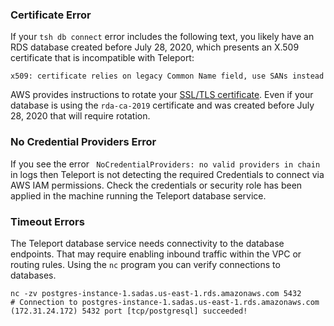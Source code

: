 ### Certificate Error

If your `tsh db connect` error includes the following text, you likely have an RDS database created before July 28, 2020, which presents an X.509 certificate that is incompatible with Teleport:

```code
x509: certificate relies on legacy Common Name field, use SANs instead
```

AWS provides instructions to rotate your [SSL/TLS certificate](https://docs.aws.amazon.com/AmazonRDS/latest/UserGuide/UsingWithRDS.SSL-certificate-rotation.html). Even if
your database is using the `rda-ca-2019` certificate and was created before July 28, 2020 that 
will require rotation.

### No Credential Providers Error

If you see the error ` NoCredentialProviders: no valid providers in chain` in logs then Teleport
is not detecting the required Credentials to connect via AWS IAM permissions.  Check
the credentials or security role has been applied in the machine running the Teleport database service.

### Timeout Errors

The Teleport database service needs connectivity to the database endpoints.  That may require
enabling inbound traffic within the VPC or routing rules. Using the `nc`
program you can verify connections to databases.   

```code
nc -zv postgres-instance-1.sadas.us-east-1.rds.amazonaws.com 5432
# Connection to postgres-instance-1.sadas.us-east-1.rds.amazonaws.com (172.31.24.172) 5432 port [tcp/postgresql] succeeded!
```